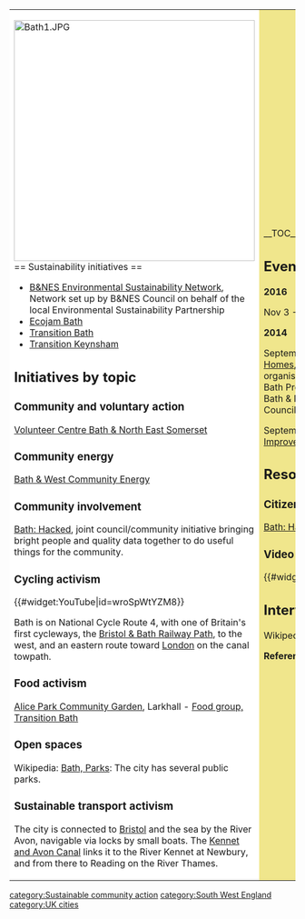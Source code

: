 {| cellpadding="8" cellspacing="0"
|- valign="top" 
| style="background:white" width="52%"|
[[File:Bath1.JPG|424px]]<br clear=left>
== Sustainability initiatives ==
*[http://www.sustainabilitynetwork.co.uk/ B&NES Environmental Sustainability Network], Network set up by B&NES Council on behalf of the local Environmental Sustainability Partnership
*[http://www.ecojam.org/bath?set_community=3345 Ecojam Bath]
*[http://transitionbath.org/ Transition Bath]
*[https://keynshamt.wordpress.com/ Transition Keynsham]

== Initiatives by topic ==

=== Community and voluntary action ===

[http://www.vol-centre.org.uk/  Volunteer Centre Bath & North East Somerset]

=== Community energy ===

[http://www.bwce.coop/ Bath & West Community Energy]

=== Community involvement ===

[http://www.bathhacked.org/ Bath: Hacked], joint council/community initiative bringing bright people and quality data together to do useful things for the community.

=== Cycling activism ===

{{#widget:YouTube|id=wroSpWtYZM8}}

Bath is on National Cycle Route 4, with one of Britain's first cycleways, the [[wikipedia:Bristol and Bath Railway Path|Bristol & Bath Railway Path]], to the west, and an eastern route toward [[London]] on the canal towpath.

=== Food activism ===

[http://apcg.co.uk/ Alice Park Community Garden], Larkhall - [http://transitionbath.org/foodgroup/ Food group, Transition Bath]

=== Open spaces ===

Wikipedia: [[wikipedia:Bath,_Somerset#Parks|Bath, Parks]]: The city has several public parks.

=== Sustainable transport activism ===

The city is connected to [[Bristol]] and the sea by the River Avon, navigable via locks by small boats. The [[wikipedia:Kennet and Avon Canal|Kennet and Avon Canal]] links it to the River Kennet at Newbury, and from there to Reading on the River Thames.

| style="background:khaki" |

__TOC__

== Events ==

'''2016'''

Nov 3 - [http://www.vol-centre.org.uk/bath+soup+project2 Bath Soup Project]

'''2014''' 

September 27 - 28 [http://www.bathgreenhomes.co.uk/ Bath Green Homes], community project organised by Transition Bath, Bath Preservation Trust, and Bath & North East Somerset Council.

September 14 [http://www.bathgreenhomes.co.uk/BHIF Bath Home Improvement Fair]

== Resources ==

=== Citizens data initiative ===

[https://data.bathhacked.org/ Bath: Hacked data store]

=== Video ===

{{#widget:Vimeo|id=81735567}}

== Interwiki links ==
Wikipedia: [[wikipedia:Bath, Somerset|Bath]]


'''References'''
{{Attrib sca ref|Bath and North East Somerset}}
<references/>
|}


{{scaendmenu}}
[[category:Sustainable community action]]
[[category:South West England]]
[[category:UK cities]]